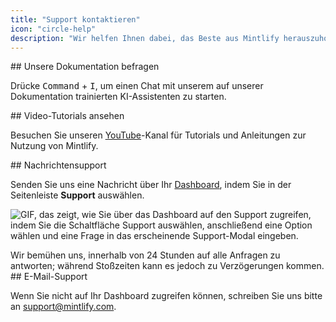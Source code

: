 ```yaml
---
title: "Support kontaktieren"
icon: "circle-help"
description: "Wir helfen Ihnen dabei, das Beste aus Mintlify herauszuholen"
---
```


<div id="ask-our-docs">
  ## Unsere Dokumentation befragen
</div>

Drücke <kbd>Command</kbd> + <kbd>I</kbd>, um einen Chat mit unserem auf unserer Dokumentation trainierten KI-Assistenten zu starten.

<div id="watch-video-tutorials">
  ## Video-Tutorials ansehen
</div>

Besuchen Sie unseren [YouTube](https://www.youtube.com/@GetMintlify/videos)-Kanal für Tutorials und Anleitungen zur Nutzung von Mintlify.

<div id="message-support">
  ## Nachrichtensupport
</div>

Senden Sie uns eine Nachricht über Ihr [Dashboard](https://dashboard.mintlify.com/), indem Sie in der Seitenleiste **Support** auswählen.

![GIF, das zeigt, wie Sie über das Dashboard auf den Support zugreifen, indem Sie die Schaltfläche Support auswählen, anschließend eine Option wählen und eine Frage in das erscheinende Support-Modal eingeben.](https://mintlify.s3.us-west-1.amazonaws.com/mintlify/images/support-flow.gif)

<Info>
Wir bemühen uns, innerhalb von 24 Stunden auf alle Anfragen zu antworten; während Stoßzeiten kann es jedoch zu Verzögerungen kommen.
</Info>

<div id="email-support">
  ## E-Mail-Support
</div>

Wenn Sie nicht auf Ihr Dashboard zugreifen können, schreiben Sie uns bitte an <a href="mailto:support@mintlify.com">support@mintlify.com</a>.